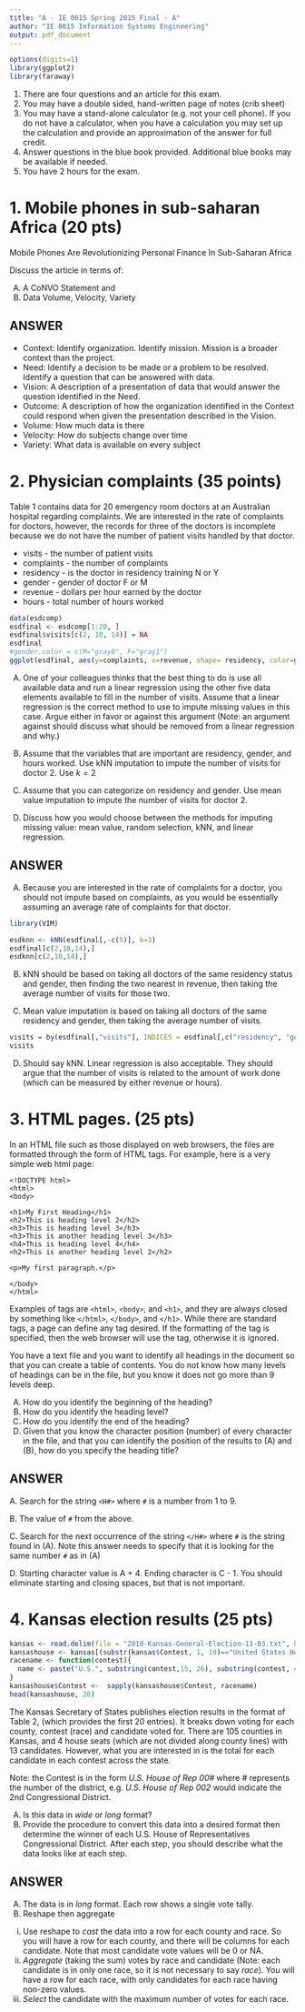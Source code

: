 ```yaml
---
title: "A - IE 0015 Spring 2015 Final - A"
author: "IE 0015 Information Systems Engineering"
output: pdf_document
---
```


```r
options(digits=1)
library(ggplot2)
library(faraway)
```

1.  There are four questions and an article for this exam.
2.  You may have a double sided, hand-written page of notes (crib sheet)
3.  You may have a stand-alone calculator (e.g. not your cell phone). If you do not have a calculator, when you have a calculation you may set up the calculation and provide an approximation of the answer for full credit.
4.  Answer questions in the blue book provided. Additional blue books may be available if needed.
5.  You have 2 hours for the exam.

# 1.  Mobile phones in sub-saharan Africa (20 pts)

Mobile Phones Are Revolutionizing Personal Finance In Sub-Saharan Africa

Discuss the article in terms of:

A.  A CoNVO Statement and 
B.  Data Volume, Velocity, Variety


ANSWER
--------

-  Context:  Identify organization. Identify mission.  Mission is a broader context than the project.
-  Need:  Identify a decision to be made or a problem to be resolved.  Identify a question that can be answered with data.
-  Vision:  A description of a presentation of data that would answer the question identified in the Need.
-  Outcome:  A description of how the organization identified in the Context could respond when given the presentation described in the Vision.
-  Volume: How much data is there
-  Velocity: How do subjects change over time
-  Variety: What data is available on every subject


#  2.  Physician complaints (35 points)

Table 1 contains data for 20 emergency room doctors at an Australian hospital regarding complaints.  We are interested in the rate of complaints for doctors, however, the records for three of the doctors is incomplete because we do not have the number of patient visits handled by that doctor.

- visits - the number of patient visits
- complaints - the number of complaints
-  residency - is the doctor in residency training N or Y
- gender - gender of doctor F or M
- revenue - dollars per hour earned by the doctor
- hours - total number of hours worked

```r
data(esdcomp)
esdfinal <- esdcomp[1:20, ]
esdfinal$visits[c(2, 10, 14)] = NA
esdfinal
#gender.color = c(M="gray0", F="gray1")
ggplot(esdfinal, aes(y=complaints, x=revenue, shape= residency, color=gender)) + geom_point() + geom_jitter() + scale_color_grey(start=0.0, end=0.5) + scale_size_continuous(range = c(3,4)) + theme_bw() + ggtitle(label = "Complaints by dollars per hour earned by the doctor")
```

A.  One of your colleagues thinks that the best thing to do is use all available data and run a linear regression using the other five data elements available to fill in the number of visits. Assume that a linear regression is the correct method to use to impute missing values in this case.  Argue either in favor or against this argument (Note: an argument against should discuss what should be removed from a linear regression and why.)

B.  Assume that the variables that are important are residency, gender, and hours worked.  Use kNN imputation to impute the number of visits for doctor 2. Use $k=2$

C.  Assume that you can categorize on residency and gender.  Use mean value imputation to impute the number of visits for doctor 2.

D.  Discuss how you would choose between the methods for imputing missing value:  mean value, random selection, kNN, and linear regression.

ANSWER
------

A.  Because you are interested in the rate of complaints for a doctor, you should not impute based on complaints, as you would be essentially assuming an average rate of complaints for that doctor.

```r
library(VIM)

esdknn <- kNN(esdfinal[,-c(5)], k=3)
esdfinal[c(2,10,14),]
esdknn[c(2,10,14),]
```

B.  kNN should be based on taking all doctors of the same residency status and gender, then finding the two nearest in revenue, then taking the average number of visits for those two.

C.  Mean value imputation is based on taking all doctors of the same residency and gender, then taking the average number of visits.

```r
visits = by(esdfinal[,"visits"], INDICES = esdfinal[,c("residency", "gender")], FUN = mean, na.rm=TRUE)
visits
```

D.  Should say kNN.  Linear regression is also acceptable.  They should argue that the number of visits is related to the amount of work done (which can be measured by either revenue or hours).

#  3.  HTML pages. (25 pts)

In an HTML file such as those displayed on web browsers, the files are formatted through the form of HTML tags. For example, here is a very simple web html page:

```
<!DOCTYPE html>
<html>
<body>

<h1>My First Heading</h1>
<h2>This is heading level 2</h2>
<h3>This is heading level 3</h3>
<h3>This is another heading level 3</h3>
<h4>This is heading level 4</h4>
<h2>This is another heading level 2</h2>

<p>My first paragraph.</p>

</body>
</html>
```

Examples of tags are `<html>`, `<body>`, and `<h1>`, and they are always closed by something like `</html>`, `</body>`, and `</h1>`.
While there are standard tags, a page can define any tag desired. If the formatting of the tag is specified, then the web browser will use the tag, otherwise it is ignored.

You have a text file and you want to identify all headings in the document so that you can create a table of contents. You do not know how many levels of headings can be in the file, but you know it does not go more than 9 levels deep.

A.  How do you identify the beginning of the heading?
B.  How do you identify the heading level?
C.  How do you identify the end of the heading?
D.  Given that you know the character position (number) of every character in the file, and that you can identify the position of the results to (A) and (B), how do you specify the heading title?

ANSWER
------

A. Search for the string `<H#>` where `#` is a number from 1 to 9.

B. The value of `#` from the above.

C. Search for the next occurrence of the string `</H#>` where `#` is the string found in (A).  Note this answer needs to specify that it is looking for the same number `#` as in (A)

D. Starting character value is A + 4. Ending character is C - 1. You should eliminate starting and closing spaces, but that is not important.

#  4.  Kansas election results (25 pts)

```r
kansas <- read.delim(file = "2010-Kansas-General-Election-11-03.txt", header = TRUE, sep = "|")
kansashouse <- kansas[(substr(kansas$Contest, 1, 19)=="United States House"), c(1,2,3,4)]
racename <- function(contest){
  name <- paste("U.S.", substring(contest,15, 26), substring(contest, 40))
}
kansashouse$Contest <-  sapply(kansashouse$Contest, racename)
head(kansashouse, 20)
```                                         

The Kansas Secretary of States publishes election results in the format of Table 2, (which provides the first 20 entries). It breaks down voting for each county, contest (race) and candidate voted for. There are 105 counties in Kansas, and 4 house seats (which are not divided along county lines) with 13 candidates. However, what you are interested in is the total for each candidate in each contest across the state.

Note: the Contest is in the form *U.S. House of Rep 00#* where *#* represents the number of the district, e.g. *U.S. House of Rep 002* would indicate the 2nd Congressional District.

A.  Is this data in *wide* or *long* format?
B.  Provide the procedure to convert this data into a desired format then determine the winner of each U.S. House of Representatives Congressional District.  After each step, you should describe what the data looks like at each step.


ANSWER
------

A.  The data is in *long* format.  Each row shows a single vote tally.
B.  Reshape then aggregate
  i.  Use reshape to *cast* the data into a row for each county and race. So you will have a row for each county, and there will be columns for each candidate. Note that most candidate vote values will be 0 or NA.
  ii. *Aggregate* (taking the sum) votes by race and candidate (Note: each candidate is in only one race, so it is not necessary to say *race*).  You will have a row for each race, with only candidates for each race having non-zero values.
  iii.  *Select* the candidate with the maximum number of votes for each race.
